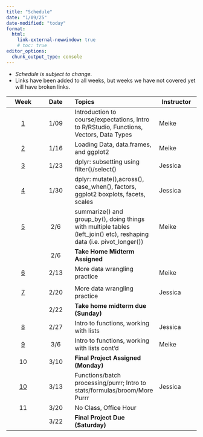```yaml
---
title: "Schedule"
date: "1/09/25"
date-modified: "today"
format: 
  html:
    link-external-newwindow: true
    # toc: true
editor_options: 
  chunk_output_type: console
---
```


-   *Schedule is subject to change.*
-   Links have been added to all weeks, but weeks we have not covered yet will have broken links.

| Week | Date | Topics | Instructor |
|:-------------:|:-------------:|:--------------|---------------|
| [1](weeks/week_01.qmd) | 1/09 | Introduction to course/expectations, Intro to R/RStudio, Functions, Vectors, Data Types | Meike |
| [2](weeks/week_02.qmd) | 1/16 | Loading Data, data.frames, and ggplot2 | Meike |
| [3](weeks/week_03.qmd) | 1/23 | dplyr: subsetting using filter()/select() | Jessica |
| [4](weeks/week_04.qmd) | 1/30 | dplyr: mutate(),across(), case_when(), factors, ggplot2 boxplots, facets, scales | Jessica |
| [5](weeks/week_05.qmd) | 2/6 | summarize() and group_by(), doing things with multiple tables (left_join() etc), reshaping data (i.e. pivot_longer()) | Meike |
|  | 2/6 | **Take Home Midterm Assigned** |  |
| [6](weeks/week_06.qmd) | 2/13 | More data wrangling practice | Meike |
|  |  |  |  |
| [7](weeks/week_07.qmd) | 2/20 | More data wrangling practice | Jessica |
|  | 2/22 | **Take home midterm due (Sunday)** |  |
| [8](weeks/week_08.qmd) | 2/27 | Intro to functions, working with lists | Jessica |
| [9](weeks/week_09.qmd) | 3/6 | Intro to functions, working with lists cont'd | Meike |
| 10 | 3/10 | **Final Project Assigned (Monday)** |  |
| [10](weeks/week_10.qmd) | 3/13 | Functions/batch processing/purrr; Intro to stats/formulas/broom/More Purrr | Jessica |
| 11 | 3/20 | No Class, Office Hour |  |
|  | 3/22 | **Final Project Due (Saturday)** |  |
